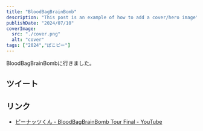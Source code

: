 ```yaml
---
title: "BloodBagBrainBomb"
description: "This post is an example of how to add a cover/hero image"
publishDate: "2024/07/10"
coverImage:
  src: "./cover.png"
  alt: "cover"
tags: ["2024","ぽこピー"]
---
```


BloodBagBrainBombに行きました。

## ツイート

<Twitter url="https://x.com/dokudamichang/status/1810691949843857474" />

<Twitter url="https://x.com/dokudamichang/status/1813191677290684558" />

## リンク

- [ピーナッツくん - BloodBagBrainBomb Tour Final - YouTube](https://www.youtube.com/watch?v=dAIXOuvrPCU)